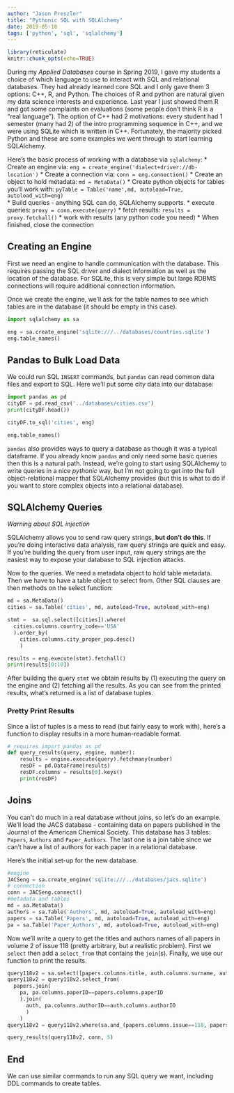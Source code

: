 ```yaml
---
author: "Jason Preszler"
title: "Pythonic SQL with SQLAlchemy"
date: 2019-05-18
tags: ['python', 'sql', 'sqlalchemy']
---
```


```r
library(reticulate)
knitr::chunk_opts(echo=TRUE)

```
During my *Applied Databases* course in Spring 2019, I gave my students a choice of which language to use to interact with SQL and relational databases. They had already learned core SQL and I only gave them 3 options: C++, R, and Python. The choices of R and python are natural given my data science interests and experience. Last year I just showed them R and got some complaints on evaluations (some people don't think R is a "real language"). The option of C++ had 2 motivations: every student had 1 semester (many had 2) of the intro programming sequence in C++, and we were using SQLite which is written in C++. Fortunately, the majority picked Python and these are some examples we went through to start learning SQLAlchemy.

Here's the basic process of working with a database via `sqlalchemy`:
 * Create an engine via: `eng = create_engine('dialect+driver://db-location')`
 * Create a connection via: `conn = eng.connection()`
 * Create an object to hold metadata: `md = MetaData()`
 * Create python objects for tables you'll work with: `pyTable = Table('name',md, autoload=True, autoload_with=eng)`  
 * Build queries - anything SQL can do, SQLAlchemy supports.
 * execute queries: `proxy = conn.execute(query)`
 * fetch results: `results = proxy.fetchall()`
 * work with results (any python code you need)
 * When finished, close the connection

## Creating an Engine

First we need an engine to handle communication with the database. This requires passing the SQL driver and dialect information as well as the location of the database. For SQLite, this is very simple but large RDBMS connections will require additional connection information.

Once we create the engine, we'll ask for the table names to see which tables are in the database (it should be empty in this case).
```python
import sqlalchemy as sa

eng = sa.create_engine('sqlite:///../databases/countries.sqlite')
eng.table_names()
```

## Pandas to Bulk Load Data

We could run SQL `INSERT` commands, but `pandas` can read common data files and export to SQL. Here we'll put some city data into our database:

```python
import pandas as pd
cityDF = pd.read_csv('../databases/cities.csv')
print(cityDF.head())

cityDF.to_sql('cities', eng)

eng.table_names()
```

`pandas` also provides ways to query a database as though it was a typical dataframe. If you already know `pandas` and only need some basic queries then this is a natural path. Instead, we're going to start using SQLAlchemy to write queries in a nice *pythonic* way, but I'm not going to get into the full object-relational mapper that SQLAlchemy provides (but this is what to do if you want to store complex objects into a relational database).

## SQLAlchemy Queries

*Warning about SQL injection*

SQLAlchemy allows you to send raw query strings, **but don't do this**. If you're doing interactive data analysis, raw query strings are quick and easy. If you're building the query from user input, raw query strings are the easiest way to expose your database to SQL injection attacks.

Now to the queries. We need a metadata object to hold table metadata. Then we have to have a table object to select from. Other SQL clauses are then methods on the select function:
```python
md = sa.MetaData()
cities = sa.Table('cities', md, autoload=True, autoload_with=eng)

stmt =  sa.sql.select([cities]).where(
  cities.columns.country_code=='USA'
  ).order_by(
    cities.columns.city_proper_pop.desc()
    )

results = eng.execute(stmt).fetchall()
print(results[0:10])
```
After building the query `stmt` we obtain results by (1) executing the query on the engine and (2) fetching all the results. As you can see from the printed results, what's returned is a list of database tuples.

### Pretty Print Results
Since a list of tuples is a mess to read (but fairly easy to work with), here's a function to display results in a more human-readable format.

```python
# requires import pandas as pd
def query_results(query, engine, number):
    results = engine.execute(query).fetchmany(number)
    resDF = pd.DataFrame(results)
    resDF.columns = results[0].keys()
    print(resDF)
```

## Joins

You can't do much in a real database without joins, so let's do an example. We'll load the JACS database - containing data on papers published in the Journal of the American Chemical Society. This database has 3 tables: `Papers`, `Authors` and `Paper_Authors`. The last one is a join table since we can't have a list of authors for each paper in a relational database.

Here's the initial set-up for the new database.

```python
#engine
JACSeng = sa.create_engine('sqlite:///../databases/jacs.sqlite')
# connection
conn = JACSeng.connect()
#metadata and tables
md = sa.MetaData()
authors = sa.Table('Authors', md, autoload=True, autoload_with=eng)
papers = sa.Table('Papers', md, autoload=True, autoload_with=eng)
pa = sa.Table('Paper_Authors', md, autoload=True, autoload_with=eng)
```

Now we'll write a query to get the titles and authors names of all papers in volume 2 of issue 118 (pretty arbitrary, but a realistic problem). First we `select` then add a `select_from` that contains the `join`(s). Finally, we use our function to print the results.

```python
query118v2 = sa.select([papers.columns.title, auth.columns.surname, auth.columns.forename])
query118v2 = query118v2.select_from(
  papers.join(
    pa, pa.columns.paperID==papers.columns.paperID
    ).join(
      auth, pa.columns.authorID==auth.columns.authorID
      )
    )
query118v2 = query118v2.where(sa.and_(papers.columns.issue==118, papers.columns.volume==2))

query_results(query118v2, conn, 5)
```

## End

We can use similar commands to run any SQL query we want, including DDL commands to create tables.
